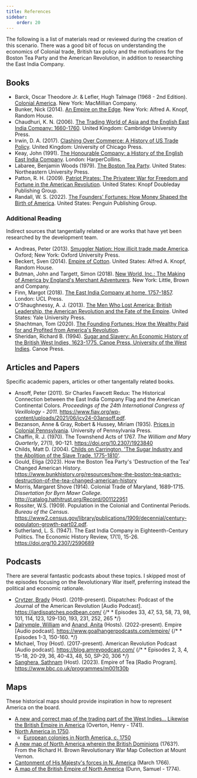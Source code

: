 ```yaml
---
title: References
sidebar:
    order: 20
---
```


The following is a list of materials read or reviewed during the creation of this scenario. There was a good bit of focus on understanding the economics of Colonial trade, British tax policy and the motivations for the Boston Tea Party and the American Revolution, in addition to researching the East India Company.

## Books

* Barck, Oscar Theodore Jr. & Lefler, Hugh Talmage (1968 - 2nd Edition). [Colonial America](https://archive.org/details/colonialamericabarcklefler). New York: MacMillian Company.
* Bunker, Nick (2014). [An Empire on the Edge](https://archive.org/details/empireonedgehowb0000nick). New York: Alfred A. Knopf, Random House. 
* Chaudhuri, K. N. (2006). [The Trading World of Asia and the English East India Company: 1660-1760](https://www.google.com/books/edition/The_Trading_World_of_Asia_and_the_Englis/9xt7Fgzq9e8C?hl=en). United Kingdom: Cambridge University Press.
* Irwin, D. A. (2017). [Clashing Over Commerce: A History of US Trade Policy](https://www.google.com/books/edition/Clashing_Over_Commerce/GEY_DwAAQBAJ?hl=en). United Kingdom: University of Chicago Press.
* Keay, John (1991). [The Honourable Company: a History of the English East India Company](https://archive.org/details/honourablecompan0000keay/). London: HarperCollins.
* Labaree, Benjamin Woods (1979). [The Boston Tea Party](https://archive.org/details/bostonteaparty00laba). United States: Northeastern University Press.
* Patton, R. H. (2009). [Patriot Pirates: The Privateer War for Freedom and Fortune in the American Revolution](https://www.google.com/books/edition/_/8bg_m-APQ5MC?hl=en). United States: Knopf Doubleday Publishing Group.
* Randall, W. S. (2022). [The Founders' Fortunes: How Money Shaped the Birth of America](https://www.google.com/books/edition/The_Founders_Fortunes/TKxPEAAAQBAJ?hl=en). United States: Penguin Publishing Group.

### Additional Reading

Indirect sources that tangentially related or are works that have yet been researched by the development team.

* Andreas, Peter (2013). [Smuggler Nation: How illicit trade made America](https://archive.org/details/smugglernationho0000andr). Oxford; New York: Oxford University Press.
* Beckert, Sven (2014). [Empire of Cotton](https://archive.org/details/empireofcottongl0000beck). United States: Alfred A. Knopf, Random House.
* Butman, John and Targett, Simon (2018). [New World, Inc.: The Making of America by England's Merchant Adventurers](https://www.amazon.com/New-World-Inc-Englands-Adventurers/dp/0316307882). New York: Little, Brown and Company.
* Finn, Margot (2018). [The East India Company at home, 1757-1857](https://archive.org/details/dli.doa.006/). London: UCL Press.
* O'Shaughnessy, A. J. (2013). [The Men Who Lost America: British Leadership, the American Revolution and the Fate of the Empire](https://www.google.com/books/edition/_/sJ6ZrzmcbSoC?hl=en). United States: Yale University Press.
* Shachtman, Tom (2020). [The Founding Fortunes: How the Wealthy Paid for and Profited from America's Revolution](https://www.amazon.com/gp/product/1250164761/ref=as_li_ss_tl).
* Sheridan, Richard B. (1994). [Sugar and Slavery: An Economic History of the British West Indies, 1623-1775. Canoe Press, University of the West Indies](https://www.google.com/books/edition/_/QUV98bwrqscC?hl=en). Canoe Press.


## Articles and Papers

Specific academic papers, articles or other tangentally related books.

* Ansoff, Peter (2011). Sir Charles Fawcett Redux: The Historical Connection between the East India Company Flag and the American Continental Colors. _Proceedings of the 24th International Congress of Vexillology - 2011_. https://www.fiav.org/wp-content/uploads/2021/06/icv24-03ansoff.pdf.
* Bezanson, Anne & Gray, Robert & Hussey, Miriam (1935). [Prices in Colonial Pennsylvania](https://www.google.com/books/edition/Prices_in_Colonial_Pennsylvania/j1ArEAAAQBAJ). University of Pennsylvania Press.
* Chaffin, R. J. (1970). The Townshend Acts of 1767. _The William and Mary Quarterly_, 27(1), 90-121. https://doi.org/10.2307/1923840
* Childs, Matt D. (2004). [Childs on Carrington, 'The Sugar Industry and the Abolition of the Slave Trade, 1775-1810'](https://networks.h-net.org/node/23910/reviews/54418/childs-carrington-sugar-industry-and-abolition-slave-trade-1775-1810).
* Gould, Eliga (2023). How the Boston Tea Party's 'Destruction of the Tea' Changed American History. https://www.bunkhistory.org/resources/how-the-boston-tea-partys-destruction-of-the-tea-changed-american-history
* Morris, Margaret Shove (1914). Colonial Trade of Maryland, 1689-1715. _Dissertation for Byrn Mawr College_. http://catalog.hathitrust.org/Record/001122951
* Rossiter, W.S. (1909). Population in the Colonial and Continental Periods. _Bureau of the Census_. https://www2.census.gov/library/publications/1909/decennial/century-populaton-growth-part02.pdf.
* Sutherland, L. S. (1947). The East India Company in Eighteenth-Century Politics. The Economic History Review, 17(1), 15-26. https://doi.org/10.2307/2590689

## Podcasts

There are several fantastic podcasts about these topics. I skipped most of the episodes focusing on the Revolutionary War itself, preferring instead the political and economic rationale. 

* [Crytzer, Brady](https://allthingsliberty.com/author/brady-j-crytzer/) (Host). (2019-present). Dispatches: Podcast of the Journal of the American Revolution \[Audio Podcast\]. https://jardispatches.podbean.com/
    {/* * Episodes 33, 47, 53, 58, 73, 98, 101, 114, 123, 129-130, 193, 231, 252, 265 */}
* [Dalrymple, William](https://williamdalrymple.com/) and [Anand, Anita](https://anitaanand.net/) (Hosts). (2022-present). Empire \[Audio podcast\]. https://www.goalhangerpodcasts.com/empire/
    {/* * Episodes 1-3, 150-160. */}
* Michael, Troy (Host). (2017-present). American Revolution Podcast \[Audio podcast\]. https://blog.amrevpodcast.com/
    {/* * Episodes 2, 3, 4, 15-18, 20-29, 36, 40-43, 48, 50, SP-20, 306 */}
* [Sanghera, Sathnam](https://www.sathnam.com/) (Host). (2023). Empire of Tea \[Radio Program\]. https://www.bbc.co.uk/programmes/m001t30b

## Maps

These historical maps should provide inspiration in how to represent America on the board.

* [A new and correct map of the trading part of the West Indies... Likewise the British Empire in America](https://storage.googleapis.com/raremaps/img/xlarge/15234.jpg) (Overton, Henry - 1741).
* [North America in 1750](https://www.edmaps.com/html/north_america_1750.html).
    * [European colonies in North America, c. 1750](https://en.wikipedia.org/wiki/French_and_Indian_War#/media/File:Nouvelle-France_map-en.svg)
* [A new map of North America wherein the British Dominions](https://collections.leventhalmap.org/search/commonwealth:z603vt37q) (1763?). From the Richard H. Brown Revolutionary War Map Collection at Mount Vernon.
* [Cantonment of His Majesty's forces in N. America](https://www.loc.gov/resource/g3301r.ar011800/?r=-0.021,0.104,1.222,0.669,0) (March 1766).
* [A map of the British Empire of North America](https://www.loc.gov/resource/g3300.ar012800/?r=-0.325,0.694,1.528,0.792,0) (Dunn, Samuel - 1774).
